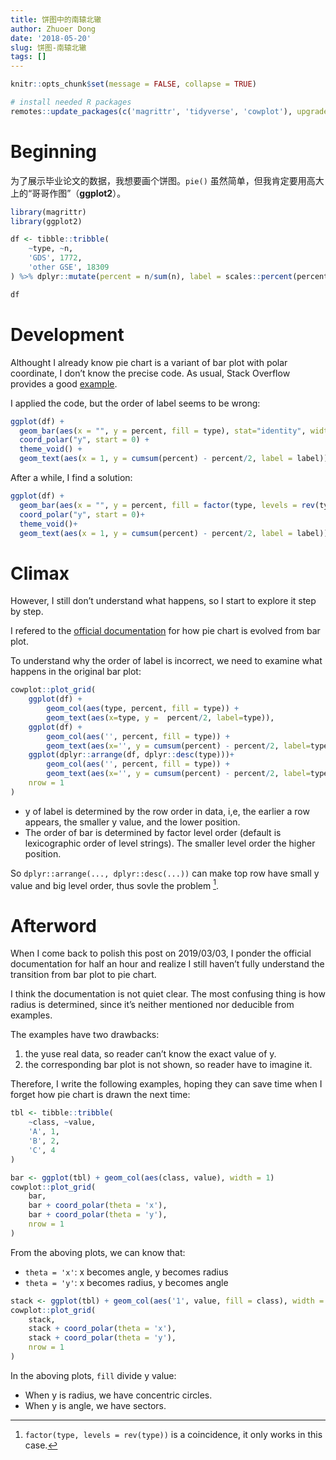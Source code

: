 ```yaml
---
title: 饼图中的南辕北辙
author: Zhuoer Dong
date: '2018-05-20'
slug: 饼图-南辕北辙
tags: []
---
```


```r
knitr::opts_chunk$set(message = FALSE, collapse = TRUE)
```

```r
# install needed R packages
remotes::update_packages(c('magrittr', 'tidyverse', 'cowplot'), upgrade = TRUE)
```


# Beginning

为了展示毕业论文的数据，我想要画个饼图。`pie()` 虽然简单，但我肯定要用高大上的“哥哥作图”（**ggplot2**）。

```r
library(magrittr)
library(ggplot2)

df <- tibble::tribble(
    ~type, ~n,
    'GDS', 1772,
    'other GSE', 18309
) %>% dplyr::mutate(percent = n/sum(n), label = scales::percent(percent))

df
```


# Development

Althought I already know pie chart is a variant of bar plot with polar coordinate, I don't know the precise code. As usual, Stack Overflow provides a good [example](https://stackoverflow.com/questions/45657990#answer-45659764).

I applied the code, but the order of label seems to be wrong:


```r
ggplot(df) +
  geom_bar(aes(x = "", y = percent, fill = type), stat="identity", width = 1) +
  coord_polar("y", start = 0) +
  theme_void() +
  geom_text(aes(x = 1, y = cumsum(percent) - percent/2, label = label))
```

After a while, I find a solution:

```r
ggplot(df) +
  geom_bar(aes(x = "", y = percent, fill = factor(type, levels = rev(type))), stat="identity", width = 1) +
  coord_polar("y", start = 0)+
  theme_void()+
  geom_text(aes(x = 1, y = cumsum(percent) - percent/2, label = label))
```


# Climax

However, I still don't understand what happens, so I start to explore it step by step.

I refered to the [official documentation](https://ggplot2.tidyverse.org/reference/coord_polar.html) for how pie chart is evolved from bar plot. 

To understand why the order of label is incorrect, we need to examine what happens in the original bar plot:

```r
cowplot::plot_grid(
    ggplot(df) + 
        geom_col(aes(type, percent, fill = type)) + 
        geom_text(aes(x=type, y =  percent/2, label=type)),
    ggplot(df) + 
        geom_col(aes('', percent, fill = type)) + 
        geom_text(aes(x='', y = cumsum(percent) - percent/2, label=type)),
    ggplot(dplyr::arrange(df, dplyr::desc(type)))+ 
        geom_col(aes('', percent, fill = type)) + 
        geom_text(aes(x='', y = cumsum(percent) - percent/2, label=type)),
    nrow = 1
)        
```

- y of label is determined by the row order in data, i,e, the earlier a row appears, the smaller y value, and the lower position. 
- The order of bar is determined by factor level order (default is lexicographic order of level strings). The smaller level order the higher position.

So `dplyr::arrange(..., dplyr::desc(...))` can make top row have small y value and big level order, thus sovle the problem ^[`factor(type, levels = rev(type))` is a coincidence, it only works in this case.].


# Afterword

When I come back to polish this post on 2019/03/03, I  ponder the official documentation for half an hour and realize I still haven't fully understand the transition from bar plot to pie chart. 

I think the documentation is not quiet clear. The most confusing thing is how radius is determined, since it's neither mentioned nor deducible from examples.

The examples have two drawbacks:
 
1. the yuse real data, so reader can't know the exact value of y.
2. the corresponding bar plot is not shown, so reader have to imagine it.

Therefore, I write the following examples, hoping they can save time when I forget how pie chart is drawn the next time:

```r
tbl <- tibble::tribble(
    ~class, ~value,
    'A', 1,
    'B', 2,
    'C', 4
)

bar <- ggplot(tbl) + geom_col(aes(class, value), width = 1)
cowplot::plot_grid(
    bar,
    bar + coord_polar(theta = 'x'),
    bar + coord_polar(theta = 'y'),
    nrow = 1
)
```

From the aboving plots, we can know that:

- `theta = 'x'`: x becomes angle, y becomes radius
- `theta = 'y'`: x becomes radius, y becomes angle

```r
stack <- ggplot(tbl) + geom_col(aes('1', value, fill = class), width = 1)
cowplot::plot_grid(
    stack,
    stack + coord_polar(theta = 'x'),
    stack + coord_polar(theta = 'y'),
    nrow = 1
)
```

In the aboving plots, `fill` divide y value:

- When y is radius, we have concentric circles.
- When y is angle, we have sectors.

